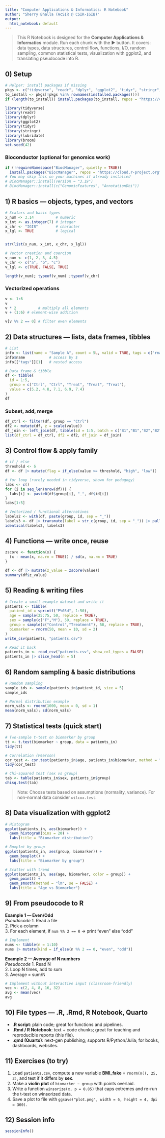```yaml
---
title: "Computer Applications & Informatics: R Notebook"
author: "Sherry Bhalla (AcSIR @ CSIR-IGIB)"
output:
  html_notebook: default
---
```


> This R Notebook is designed for the **Computer Applications & Informatics** module. Run each chunk with the ▶ button. It covers: data types, data structures, control flow, functions, I/O, random sampling, common statistical tests, visualization with ggplot2, and translating pseudocode into R.

## 0) Setup

```r
# Helper: install packages if missing
pkgs <- c("tidyverse", "readr", "dplyr", "ggplot2", "tidyr", "stringr", "lubridate", "broom")
to_install <- pkgs[!pkgs %in% rownames(installed.packages())]
if (length(to_install)) install.packages(to_install, repos = "https://cloud.r-project.org")

library(tidyverse)
library(readr)
library(dplyr)
library(ggplot2)
library(tidyr)
library(stringr)
library(lubridate)
library(broom)
set.seed(42)
```

### Bioconductor (optional for genomics work)
```r
if (!requireNamespace("BiocManager", quietly = TRUE))
  install.packages("BiocManager", repos = "https://cloud.r-project.org")
# You may skip this on your machines if already installed
# BiocManager::install(version = "3.19")
# BiocManager::install(c("GenomicFeatures", "AnnotationDbi"))
```

## 1) R basics — objects, types, and vectors

```r
# Scalars and basic types
x_num <- 3.14          # numeric
x_int <- as.integer(7) # integer
x_chr <- "IGIB"        # character
x_lgl <- TRUE          # logical


str(list(x_num, x_int, x_chr, x_lgl))

# Vector creation and coercion
v_num <- c(1, 2, 3, 4.5)
v_chr <- c("a", "b", "c")
v_lgl <- c(TRUE, FALSE, TRUE)

length(v_num); typeof(v_num) ;typeof(v_chr)
```

### Vectorized operations
```r
v <- 1:6
v
v * 2          # multiply all elements
v + (1:6) # element-wise addition

v[v %% 2 == 0] # filter even elements
```

## 2) Data structures — lists, data frames, tibbles

```r
# List
info <- list(name = "Sample A", count = 5L, valid = TRUE, tags = c("rna", "qc"))
info$name           # access by $
info[["tags"]][1]   # nested access

# Data frame & tibble
df <- tibble(
  id = 1:5,
  group = c("Ctrl", "Ctrl", "Treat", "Treat", "Treat"),
  value = c(5.2, 4.8, 7.1, 6.9, 7.4)
)
df
```

### Subset, add, merge
```r
df_ctrl <- filter(df, group == "Ctrl")
df2 <- mutate(df, z = scale(value))
df_join <- left_join(df, tibble(id = 1:5, batch = c("B1","B1","B2","B2","B2")), by = "id")
list(df_ctrl = df_ctrl, df2 = df2, df_join = df_join)
```

## 3) Control flow & apply family

```r
# if / else
threshold <- 6
df <- df |> mutate(flag = if_else(value >= threshold, "high", "low"))

# for loop (rarely needed in tidyverse, shown for pedagogy)
labs <- c()
for (i in seq_len(nrow(df))) {
  labs[i] <- paste0(df$group[i], "_", df$id[i])
}
labs[1:5]
```

```r
# Vectorized / functional alternatives
labels2 <- with(df, paste(group, id, sep = "_"))
labels3 <- df |> transmute(label = str_c(group, id, sep = "_")) |> pull()
identical(labels2, labels3)
```

## 4) Functions — write once, reuse

```r
zscore <- function(x) {
  (x - mean(x, na.rm = TRUE)) / sd(x, na.rm = TRUE)
}

df <- df |> mutate(z_value = zscore(value))
summary(df$z_value)
```

## 5) Reading & writing files

```r
# Create a small example dataset and write it
patients <- tibble(
  patient_id = sprintf("P%03d", 1:50),
  age = sample(25:75, 50, replace = TRUE),
  sex = sample(c("F","M"), 50, replace = TRUE),
  group = sample(c("Control","Treatment"), 50, replace = TRUE),
  biomarker = rnorm(50, mean = 10, sd = 2)
)
write_csv(patients, "patients.csv")
```

```r
# Read it back
patients_in <- read_csv("patients.csv", show_col_types = FALSE)
patients_in |> slice_head(n = 5)
```

## 6) Random sampling & basic distributions

```r
# Random sampling
sample_ids <- sample(patients_in$patient_id, size = 5)
sample_ids

# Normal distribution example
norm_vals <- rnorm(1000, mean = 0, sd = 1)
mean(norm_vals); sd(norm_vals)
```

## 7) Statistical tests (quick start)

```r
# Two-sample t-test on biomarker by group
tt <- t.test(biomarker ~ group, data = patients_in)
tidy(tt)

# Correlation (Pearson)
cor_test <- cor.test(patients_in$age, patients_in$biomarker, method = "pearson")
tidy(cor_test)

# Chi-squared test (sex vs group)
tab <- table(patients_in$sex, patients_in$group)
chisq.test(tab)
```

> Note: Choose tests based on assumptions (normality, variance). For non-normal data consider `wilcox.test`.

## 8) Data visualization with ggplot2

```r
# Histogram
ggplot(patients_in, aes(biomarker)) + 
  geom_histogram(bins = 20) + 
  labs(title = "Biomarker distribution")

# Boxplot by group
ggplot(patients_in, aes(group, biomarker)) +
  geom_boxplot() +
  labs(title = "Biomarker by group")

# Scatter with trend
ggplot(patients_in, aes(age, biomarker, color = group)) +
  geom_point() +
  geom_smooth(method = "lm", se = FALSE) +
  labs(title = "Age vs Biomarker")
```

## 9) From pseudocode to R

**Example 1 — Even/Odd**  
_Pseudocode_
1. Read a file  
2. Pick a column  
3. For each element, if `num %% 2 == 0` → print "even" else "odd"

```r
# Implement
nums <- tibble(n = 1:10)
nums |> mutate(kind = if_else(n %% 2 == 0, "even", "odd"))
```

**Example 2 — Average of N numbers**  
_Pseudocode_
1. Read N  
2. Loop N times, add to sum  
3. Average = sum/N

```r
# Implement without interactive input (classroom-friendly)
vec <- c(2, 4, 8, 16, 32)
avg <- mean(vec)
avg
```

## 10) File types — .R, .Rmd, R Notebook, Quarto

- **.R script**: plain code; great for functions and pipelines.  
- **.Rmd / R Notebook**: text + code chunks; great for teaching and reproducible reports (this file).  
- **.qmd (Quarto)**: next-gen publishing; supports R/Python/Julia; for books, dashboards, websites.

## 11) Exercises (to try)

1. Load `patients.csv`, compute a new variable **BMI_fake** = `rnorm(n(), 25, 3)`, and test if it differs by **sex**.  
2. Make a **violin plot** of `biomarker ~ group` with points overlaid.  
3. Write a function `winsorize(x, p = 0.05)` that caps extremes and re-run the t-test on winsorized data.  
4. Save a plot to file with `ggsave("plot.png", width = 6, height = 4, dpi = 300)`.

## 12) Session info

```r
sessionInfo()
```
